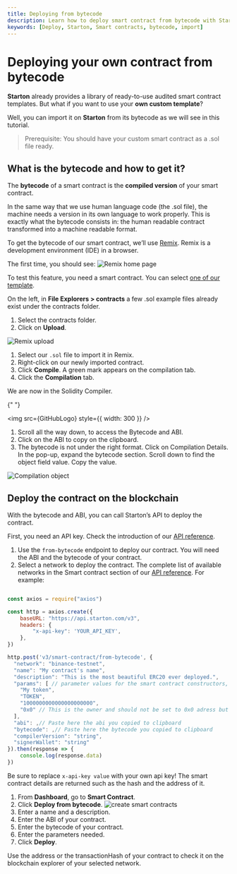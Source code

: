 ```yaml
---
title: Deploying from bytecode
description: Learn how to deploy smart contract from bytecode with Starton.
keywords: [Deploy, Starton, Smart contracts, bytecode, import]
---
```



# Deploying your own contract from bytecode

**Starton** already provides a library of ready-to-use audited smart contract templates. But what if you want to use your **own custom template**?

Well, you can import it on **Starton** from its bytecode as we will see in this tutorial.

> Prerequisite: You should have your custom smart contract as a .sol file ready.

## What is the bytecode and how to get it?

The **bytecode** of a smart contract is the **compiled version** of your smart contract.

In the same way that we use human language code (the .sol file), the machine needs a version in its own language to work properly.
This is exactly what the bytecode consists in: the human readable contract transformed into a machine readable format.

To get the bytecode of our smart contract, we’ll use [Remix](https://remix.ethereum.org/). Remix is a development environment (IDE) in a browser.

The first time, you should see:
![Remix home page](src/remix-home.png)

To test this feature, you need a smart contract. You can select [one of our template](https://github.com/starton-io/smart-contract-templates/tree/master/contracts/).

On the left, in **File Explorers > contracts** a few .sol example files already exist under the contracts folder.

1. Select the contracts folder.
1. Click on **Upload**.

![Remix upload](src/remix-upload.png)

1. Select our `.sol` file to import it in Remix.
1. Right-click on our newly imported contract.
1. Click **Compile**.
   A green mark appears on the compilation tab.
1. Click the **Compilation** tab.

We are now in the Solidity Compiler.

{" "}

<img src={GitHubLogo} style={{ width: 300 }} />

1. Scroll all the way down, to access the Bytecode and ABI.
1. Click on the ABI to copy on the clipboard.
1. The bytecode is not under the right format.
   Click on Compilation Details.
   In the pop-up, expand the bytecode section.
   Scroll down to find the object field value.
   Copy the value.

![Compilation object](src/compilation-object.png)

## Deploy the contract on the blockchain

<Tabs>
<TabItem value="code" label="From Code">

With the bytecode and ABI, you can call Starton’s API to deploy the contract.

First, you need an API key.
Check the introduction of our [API reference](https://docs.starton.com/intro).

1. Use the `from-bytecode` endpoint to deploy our contract.
   You will need the ABI and the bytecode of your contract.
1. Select a network to deploy the contract.
   The complete list of available networks in the Smart contract section of our <a href="https://docs.starton.com/intro#tag/SmartContract/operation/SmartContractCreateFromBytecode">API reference</a>.
   For example:

```jsx showLineNumbers

const axios = require("axios")

const http = axios.create({
    baseURL: "https://api.starton.com/v3",
    headers: {
        "x-api-key": 'YOUR_API_KEY',
    },
})

http.post('v3/smart-contract/from-bytecode', {
  "network": "binance-testnet",
  "name": "My contract's name",
  "description": "This is the most beautiful ERC20 ever deployed.",
  "params": [ // parameter values for the smart contract constructors, this will change depending of your contract
    "My token",
    "TOKEN",
    "1000000000000000000000",
    "0x0" // This is the owner and should not be set to 0x0 adress but we do this as this is a tutorial. You should use either the KMS adress or one that you control.
  ],
  "abi": ,// Paste here the abi you copied to clipboard
  "bytecode": ,// Paste here the bytecode you copied to clipboard
  "compilerVersion": "string",
  "signerWallet": "string"
}).then(response => {
    console.log(response.data)
})
```

Be sure to replace `x-api-key value` with your own api key!
The smart contract details are returned such as the hash and the address of it.

</TabItem>
<TabItem value="dashboard" label="From Webapp">

1. From **Dashboard**, go to **Smart Contract**.
1. Click **Deploy from bytecode**.
   ![create smart contracts](src/deploy-bytecode.png)
1. Enter a name and a description.
1. Enter the ABI of your contract.
1. Enter the bytecode of your contract.
1. Enter the parameters needed.
1. Click **Deploy**.

</TabItem>
</Tabs>

Use the address or the transactionHash of your contract to check it on the blockchain explorer of your selected network.

